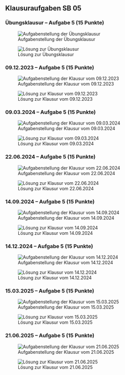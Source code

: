 ## Klausuraufgaben SB 05

### [Übungsklausur]{.crd} -- Aufgabe 5 [(15 Punkte)]{.ctl} {.unlisted}

![Aufgabenstellung der Übungsklausur](/figs/A5_ak_uebungsklausur.png)

![Lösung zur Übungsklausur](/figs/A5_ak_uebungsklausur_lsg.png)

### [09.12.2023]{.crd} -- Aufgabe 5 [(15 Punkte)]{.ctl} {.unlisted}

![Aufgabenstellung der Klausur vom 09.12.2023](/figs/A5_ak_2023_12_09.png)

![Lösung zur Klausur vom 09.12.2023](/figs/A5_ak_2023_12_09_lsg.png)

### [09.03.2024]{.crd} -- Aufgabe 5 [(15 Punkte)]{.ctl} {.unlisted}

![Aufgabenstellung der Klausur vom 09.03.2024](/figs/A5_ak_2024_03_09.png)

![Lösung zur Klausur vom 09.03.2024](/figs/A5_ak_2024_03_09_lsg.png)

### [22.06.2024]{.crd} -- Aufgabe 5 [(15 Punkte)]{.ctl} {.unlisted}

![Aufgabenstellung der Klausur vom 22.06.2024](/figs/A5_ak_2024_06_22.png)

![Lösung zur Klausur vom 22.06.2024](/figs/A5_ak_2024_06_22_lsg.png)

### [14.09.2024]{.crd} -- Aufgabe 5 [(15 Punkte)]{.ctl} {.unlisted}

![Aufgabenstellung der Klausur vom 14.09.2024](/figs/A5_ak_2024_09_14.png)

![Lösung zur Klausur vom 14.09.2024](/figs/A5_ak_2024_09_14_lsg.png)

### [14.12.2024]{.crd} -- Aufgabe 5 [(15 Punkte)]{.ctl} {.unlisted}

![Aufgabenstellung der Klausur vom 14.12.2024](/figs/A5_ak_2024_12_14.png)

![Lösung zur Klausur vom 14.12.2024](/figs/A5_ak_2024_12_14_lsg.png)

### [15.03.2025]{.crd} -- Aufgabe 5 [(15 Punkte)]{.ctl} {.unlisted}

![Aufgabenstellung der Klausur vom 15.03.2025](/figs/A5_ak_2025_03_15.png)

![Lösung zur Klausur vom 15.03.2025](/figs/A5_ak_2025_03_15_lsg.png)

### [21.06.2025]{.crd} -- Aufgabe 5 [(15 Punkte)]{.ctl} {.unlisted}

![Aufgabenstellung der Klausur vom 21.06.2025](/figs/A5_ak_2025_06_21.png)

![Lösung zur Klausur vom 21.06.2025](/figs/A5_ak_2025_06_21_lsg.png)
